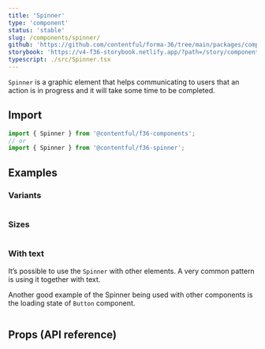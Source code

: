 ```yaml
---
title: 'Spinner'
type: 'component'
status: 'stable'
slug: /components/spinner/
github: 'https://github.com/contentful/forma-36/tree/main/packages/components/spinner'
storybook: 'https://v4-f36-storybook.netlify.app/?path=/story/components-spinner--default'
typescript: ./src/Spinner.tsx
---
```


`Spinner` is a graphic element that helps communicating to users that an action is in progress and it will take some time to be completed.

## Import

```js static=true
import { Spinner } from '@contentful/f36-components';
// or
import { Spinner } from '@contentful/f36-spinner';
```

## Examples

### Variants

```jsx file=examples/SpinnerVariantsExample.tsx

```

### Sizes

```jsx file=examples/SpinnerSizesExample.tsx

```

### With text

It’s possible to use the `Spinner` with other elements. A very common pattern is using it together with text.

Another good example of the Spinner being used with other components is the loading state of `Button` component.

```jsx file=examples/SpinnerWithTextExample.tsx

```

## Props (API reference)

<PropsTable of="Spinner" />
